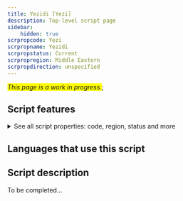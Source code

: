 ```yaml
---
title: Yezidi [Yezi]
description: Top-level script page
sidebar:
    hidden: true
scrpropcode: Yezi
scrpropname: Yezidi
scrpropstatus: Current
scrpropregion: Middle Eastern
scrpropdirection: unspecified
---
```


<span style='background-color:yellow'>_This page is a work in progress._</span>;


## Script features

<details>
<summary> See all script properties: code, region, status and more</summary>
<ScriptInfo />
</details>

## Languages that use this script

<WsList script='Yezi' wsMax='5' />

## Script description

To be completed...

